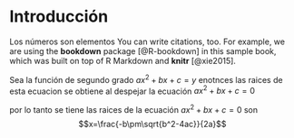 # Introducción {-}

Los números son elementos 
You can write citations, too. For example, we are using the **bookdown** package [@R-bookdown] in this sample book, which was built on top of R Markdown and **knitr** [@xie2015].


Sea la función de segundo grado $ax^2+bx+c=y$ enotnces las raices de esta ecuacion se obtiene al despejar la ecuación $ax^2+bx+c=0$ 

\begin{align*}
ax^2+bx+c&=0\\
x^2+\frac{b}{a}x+\frac{c}{a}&=0\\
x^2+2\frac{b}{2a}x+\left(\frac{b}{2a}\right)^2-\left(\frac{b}{2a}\right)^2+\frac{c}{a}&=0\\
\left(x+\frac{b}{2a}\right)^2-\left(\frac{b}{2a}\right)^2+\frac{c}{a}&=0\\
\left(x+\frac{b}{2a}\right)^2&=\frac{b^2}{4a^2}-\frac{c}{a}\\
\left(x+\frac{b}{2a}\right)^2&=\frac{b^2-4ac}{4a^2}\\
\end{align*}
por lo tanto se tiene las raices de la ecuación $ax^2+bx+c=0$ son  $$x=\frac{-b\pm\sqrt{b^2-4ac}}{2a}$$
